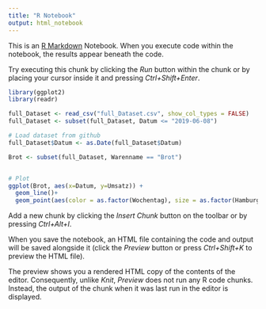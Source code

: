 ```yaml
---
title: "R Notebook"
output: html_notebook
---
```


This is an [R Markdown](http://rmarkdown.rstudio.com) Notebook. When you execute code within the notebook, the results appear beneath the code. 

Try executing this chunk by clicking the *Run* button within the chunk or by placing your cursor inside it and pressing *Ctrl+Shift+Enter*. 

```r
library(ggplot2)
library(readr)

full_Dataset <- read_csv("full_Dataset.csv", show_col_types = FALSE)
full_Dataset <- subset(full_Dataset, Datum <= "2019-06-08")
```



```r
# Load dataset from github
full_Dataset$Datum <- as.Date(full_Dataset$Datum)

Brot <- subset(full_Dataset, Warenname == "Brot")


# Plot
ggplot(Brot, aes(x=Datum, y=Umsatz)) +
  geom_line()+
  geom_point(aes(color = as.factor(Wochentag), size = as.factor(Hamburg.Feiertage)))
```



Add a new chunk by clicking the *Insert Chunk* button on the toolbar or by pressing *Ctrl+Alt+I*.

When you save the notebook, an HTML file containing the code and output will be saved alongside it (click the *Preview* button or press *Ctrl+Shift+K* to preview the HTML file).

The preview shows you a rendered HTML copy of the contents of the editor. Consequently, unlike *Knit*, *Preview* does not run any R code chunks. Instead, the output of the chunk when it was last run in the editor is displayed.
